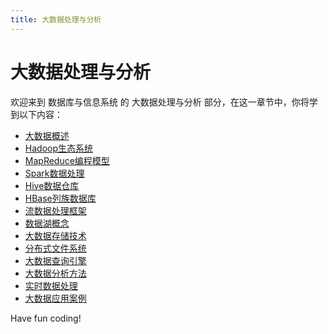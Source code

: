 ```yaml
---
title: 大数据处理与分析
---
```


# 大数据处理与分析

欢迎来到 数据库与信息系统 的 大数据处理与分析 部分，在这一章节中，你将学到以下内容：

- [大数据概述](./0-big-data-overview.mdx)
- [Hadoop生态系统](./1-hadoop-ecosystem.mdx)
- [MapReduce编程模型](./2-mapreduce-programming-model.mdx)
- [Spark数据处理](./3-spark-data-processing.mdx)
- [Hive数据仓库](./4-hive-data-warehouse.mdx)
- [HBase列族数据库](./5-hbase-column-family-database.mdx)
- [流数据处理框架](./6-stream-data-processing-framework.mdx)
- [数据湖概念](./7-data-lake-concept.mdx)
- [大数据存储技术](./8-big-data-storage-technology.mdx)
- [分布式文件系统](./9-distributed-file-system.mdx)
- [大数据查询引擎](./10-big-data-query-engine.mdx)
- [大数据分析方法](./11-big-data-analysis-methods.mdx)
- [实时数据处理](./12-real-time-data-processing.mdx)
- [大数据应用案例](./13-big-data-application-cases.mdx)

Have fun coding!